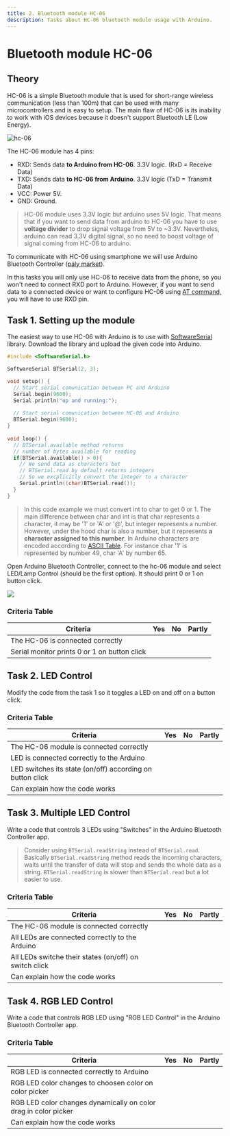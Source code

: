 ---
title: 2. Bluetooth module HC-06
description: Tasks about HC-06 bluetooth module usage with Arduino.
---
# Bluetooth module HC-06

## Theory

HC-06 is a simple Bluetooth module that is used for short-range wireless communication (less than 100m) that can be used with many microcontrollers and is easy to setup. The main flaw of HC-06 is its inability to work with iOS devices because it doesn't support Bluetooth LE (Low Energy).

![hc-06](/images/hc-06.bmp)

The HC-06 module has 4 pins:
* RXD: Sends data **to Arduino from HC-06**. 3.3V logic. (RxD = Receive Data)
* TXD: Sends data **to HC-06 from Arduino**. 3.3V logic (TxD = Transmit Data)
* VCC: Power 5V.
* GND: Ground.

> HC-06 module uses 3.3V logic but arduino uses 5V logic. That means that if you want to send data from arduino to HC-06 you have to use **voltage divider** to drop signal voltage from 5V to ~3.3V. Nevertheles, arduino can read 3.3V digital signal, so no need to boost voltage of signal coming from HC-06 to arduino.

To communicate with HC-06 using smartphone we will use Arduino Bluetooth Controller ([paly market](https://play.google.com/store/apps/details?id=com.giumig.apps.bluetoothserialmonitor)).

In this tasks you will only use HC-06 to receive data from the phone, so you won't need to connect RXD port to Arduino. However, if you want to send data to a connected device or want to configure HC-06 using [AT command,](https://www.instructables.com/AT-command-mode-of-HC-05-Bluetooth-module/) you will have to use RXD pin.

## Task 1. Setting up the module

The easiest way to use HC-06 with Arduino is to use with [SoftwareSerial](https://docs.arduino.cc/learn/built-in-libraries/software-serial/) library. Download the library and upload the given code into Arduino. 

```c++
#include <SoftwareSerial.h>

SoftwareSerial BTSerial(2, 3);

void setup() {
  // Start serial comunication between PC and Arduino
  Serial.begin(9600);
  Serial.println("up and running:");
  
  // Start serial comunication between HC-06 and Arduino
  BTSerial.begin(9600);
}
  
void loop() {
  // BTSerial.available method returns
  // number of bytes available for reading
  if(BTSerial.available() > 0){
    // We send data as characters but 
    // BTSerial.read by default returns integers
    // So we excplicitly convert the integer to a character
    Serial.println((char)BTSerial.read());
  }
}
```

> In this code example we must convert int to char to get 0 or 1. The main difference between char and int is that char represents a character, it may be '1' or 'A' or '@', but integer represents a number. However, under the hood char is also a number, but it represents **a character assigned to this number**. In Arduino characters are encoded according to [ASCII Table](https://www.techonthenet.com/ascii/chart.php). For instance char '1' is represented by number 49, char 'A' by number 65.

Open Arduino Bluetooth Controller, connect to the hc-06 module and select LED/Lamp Control (should be the first option). It should print 0 or 1 on button click.

![](/images/bluetooth-controll-led.png)

### Criteria Table

|       Criteria                               | Yes | No | Partly |
| -------------------------------------------- | --- | -- | ------ |
| The HC-06 is connected correctly             |     |    |        |
| Serial monitor prints 0 or 1 on button click |     |    |        |


## Task 2. LED Control

Modify the code from the task 1 so it toggles a LED on and off on a button click.

### Criteria Table

|       Criteria                                               | Yes | No | Partly |
| ------------------------------------------------------------ | --- | -- | ------ |
| The HC-06 module is connected correctly                      |     |    |        |
| LED is connected correctly to the Arduino                    |     |    |        |
| LED switches its state (on/off) according on button click    |     |    |        |
| Can explain how the code works                               |     |    |        |

## Task 3. Multiple LED Control

Write a code that controls 3 LEDs using "Switches" in the Arduino Bluetooth Controller app.

> Consider using `BTSerial.readString` instead of `BTSerial.read`. Basically `BTSerial.readString` method reads the incoming characters, waits until the transfer of data will stop and sends the whole data as a string. `BTSerial.readString` is slower than `BTSerial.read` but a lot easier to use. 

### Criteria Table

|       Criteria                                               | Yes | No | Partly |
| ------------------------------------------------------------ | --- | -- | ------ |
| The HC-06 module is connected correctly                      |     |    |        |
| All LEDs are connected correctly to the Arduino              |     |    |        |
| All LEDs switche their states (on/off) on switch click       |     |    |        |
| Can explain how the code works                               |     |    |        |

## Task 4. RGB LED Control

Write a code that controls RGB LED using "RGB LED Control" in the Arduino Bluetooth Controller app.

### Criteria Table

|       Criteria                                                  | Yes | No | Partly |
| --------------------------------------------------------------- | --- | -- | ------ |
| RGB LED is connected correctly to Arduino                       |     |    |        |
| RGB LED color changes to choosen color on color picker          |     |    |        |
| RGB LED color changes dynamically on color drag in color picker |     |    |        |
| Can explain how the code works                                  |     |    |        |
